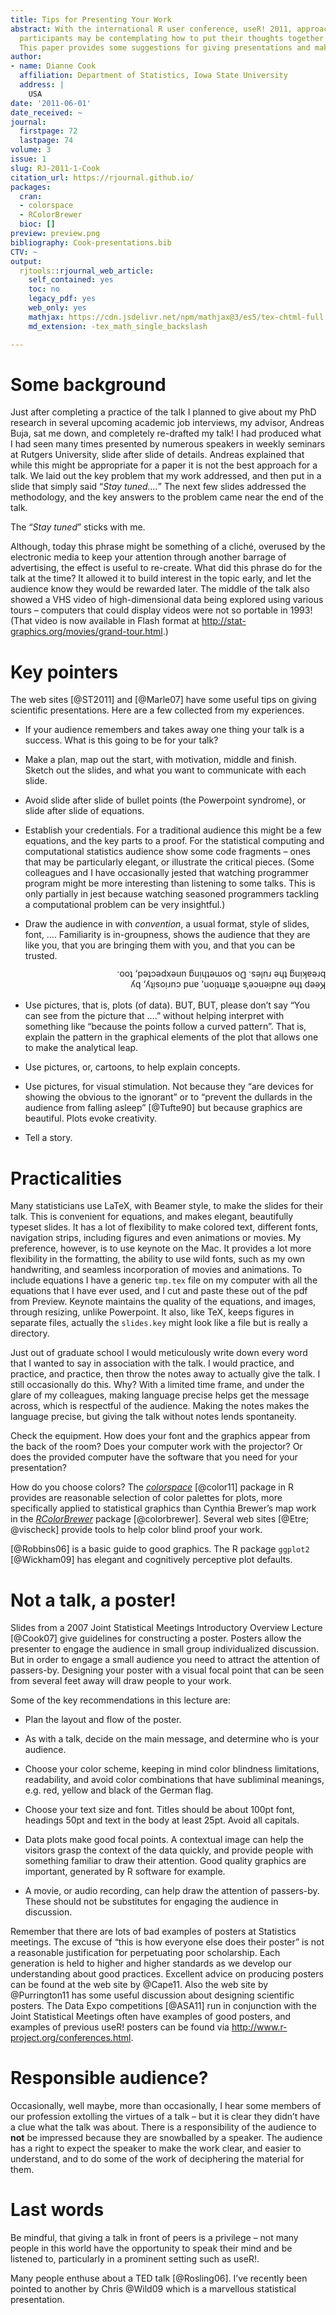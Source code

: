 ```yaml
---
title: Tips for Presenting Your Work
abstract: With the international R user conference, useR! 2011, approaching, many
  participants may be contemplating how to put their thoughts together for presentation.
  This paper provides some suggestions for giving presentations and making posters.
author:
- name: Dianne Cook
  affiliation: Department of Statistics, Iowa State University
  address: |
    USA
date: '2011-06-01'
date_received: ~
journal:
  firstpage: 72
  lastpage: 74
volume: 3
issue: 1
slug: RJ-2011-1-Cook
citation_url: https://rjournal.github.io/
packages:
  cran:
  - colorspace
  - RColorBrewer
  bioc: []
preview: preview.png
bibliography: Cook-presentations.bib
CTV: ~
output:
  rjtools::rjournal_web_article:
    self_contained: yes
    toc: no
    legacy_pdf: yes
    web_only: yes
    mathjax: https://cdn.jsdelivr.net/npm/mathjax@3/es5/tex-chtml-full.js
    md_extension: -tex_math_single_backslash

---
```


::: article
# Some background

Just after completing a practice of the talk I planned to give about my
PhD research in several upcoming academic job interviews, my advisor,
Andreas Buja, sat me down, and completely re-drafted my talk! I had
produced what I had seen many times presented by numerous speakers in
weekly seminars at Rutgers University, slide after slide of details.
Andreas explained that while this might be appropriate for a paper it is
not the best approach for a talk. We laid out the key problem that my
work addressed, and then put in a slide that simply said "*Stay
tuned....*" The next few slides addressed the methodology, and the key
answers to the problem came near the end of the talk.

The "*Stay tuned*" sticks with me.

Although, today this phrase might be something of a cliché, overused by
the electronic media to keep your attention through another barrage of
advertising, the effect is useful to re-create. What did this phrase do
for the talk at the time? It allowed it to build interest in the topic
early, and let the audience know they would be rewarded later. The
middle of the talk also showed a VHS video of high-dimensional data
being explored using various tours -- computers that could display
videos were not so portable in 1993! (That video is now available in
Flash format at <http://stat-graphics.org/movies/grand-tour.html>.)

# Key pointers

The web sites [@ST2011] and [@Marle07] have some useful tips on giving
scientific presentations. Here are a few collected from my experiences.

-   If your audience remembers and takes away one thing your talk is a
    success. What is this going to be for your talk?

-   Make a plan, map out the start, with motivation, middle and finish.
    Sketch out the slides, and what you want to communicate with each
    slide.

-   Avoid slide after slide of bullet points (the Powerpoint syndrome),
    or slide after slide of equations.

-   Establish your credentials. For a traditional audience this might be
    a few equations, and the key parts to a proof. For the statistical
    computing and computational statistics audience show some code
    fragments -- ones that may be particularly elegant, or illustrate
    the critical pieces. (Some colleagues and I have occasionally jested
    that watching programmer program might be more interesting than
    listening to some talks. This is only partially in jest because
    watching seasoned programmers tackling a computational problem can
    be very insightful.)

-   Draw the audience in with *convention*, a usual format, style of
    slides, font, .... Familiarity is in-groupness, shows the audience
    that they are like you, that you are bringing them with you, and
    that you can be trusted.
    <div style="transform: rotate(180deg);">breaking the rules. Do something unexpected, too.</div>
    <div style="transform: rotate(180deg);">Keep the audience's attention, and curiosity, by</div> 
    
-   Use pictures, that is, plots (of data). BUT, BUT, please don't say
    "You can see from the picture that ...." without helping interpret
    with something like "because the points follow a curved pattern".
    That is, explain the pattern in the graphical elements of the plot
    that allows one to make the analytical leap.

-   Use pictures, or, cartoons, to help explain concepts.

-   Use pictures, for visual stimulation. Not because they "are devices
    for showing the obvious to the ignorant" or to "prevent the dullards
    in the audience from falling asleep" [@Tufte90] but because graphics
    are beautiful. Plots evoke creativity.

-   Tell a story.

# Practicalities

Many statisticians use LaTeX, with Beamer style, to make the slides for
their talk. This is convenient for equations, and makes elegant,
beautifully typeset slides. It has a lot of flexibility to make colored
text, different fonts, navigation strips, including figures and even
animations or movies. My preference, however, is to use keynote on the
Mac. It provides a lot more flexibility in the formatting, the ability
to use wild fonts, such as my own handwriting, and seamless
incorporation of movies and animations. To include equations I have a
generic `tmp.tex` file on my computer with all the equations that I have
ever used, and I cut and paste these out of the pdf from Preview.
Keynote maintains the quality of the equations, and images, through
resizing, unlike Powerpoint. It also, like TeX, keeps figures in
separate files, actually the `slides.key` might look like a file but is
really a directory.

Just out of graduate school I would meticulously write down every word
that I wanted to say in association with the talk. I would practice, and
practice, and practice, then throw the notes away to actually give the
talk. I still occasionally do this. Why? With a limited time frame, and
under the glare of my colleagues, making language precise helps get the
message across, which is respectful of the audience. Making the notes
makes the language precise, but giving the talk without notes lends
spontaneity.

Check the equipment. How does your font and the graphics appear from the
back of the room? Does your computer work with the projector? Or does
the provided computer have the software that you need for your
presentation?

How do you choose colors? The
[*colorspace*](https://CRAN.R-project.org/package=colorspace) [@color11]
package in R provides are reasonable selection of color palettes for
plots, more specifically applied to statistical graphics than Cynthia
Brewer's map work in the
[*RColorBrewer*](https://CRAN.R-project.org/package=RColorBrewer)
package [@colorbrewer]. Several web sites [@Etre; @vischeck] provide
tools to help color blind proof your work.

[@Robbins06] is a basic guide to good graphics. The R package ` ggplot2`
[@Wickham09] has elegant and cognitively perceptive plot defaults.

# Not a talk, a poster!

Slides from a 2007 Joint Statistical Meetings Introductory Overview
Lecture [@Cook07] give guidelines for constructing a poster. Posters
allow the presenter to engage the audience in small group individualized
discussion. But in order to engage a small audience you need to attract
the attention of passers-by. Designing your poster with a visual focal
point that can be seen from several feet away will draw people to your
work.

Some of the key recommendations in this lecture are:

-   Plan the layout and flow of the poster.

-   As with a talk, decide on the main message, and determine who is
    your audience.

-   Choose your color scheme, keeping in mind color blindness
    limitations, readability, and avoid color combinations that have
    subliminal meanings, e.g. red, yellow and black of the German flag.

-   Choose your text size and font. Titles should be about 100pt font,
    headings 50pt and text in the body at least 25pt. Avoid all
    capitals.

-   Data plots make good focal points. A contextual image can help the
    visitors grasp the context of the data quickly, and provide people
    with something familiar to draw their attention. Good quality
    graphics are important, generated by R software for example.

-   A movie, or audio recording, can help draw the attention of
    passers-by. These should not be substitutes for engaging the
    audience in discussion.

Remember that there are lots of bad examples of posters at Statistics
meetings. The excuse of "this is how everyone else does their poster" is
not a reasonable justification for perpetuating poor scholarship. Each
generation is held to higher and higher standards as we develop our
understanding about good practices. Excellent advice on producing
posters can be found at the web site by @Cape11. Also the web site by
@Purrington11 has some useful discussion about designing scientific
posters. The Data Expo competitions [@ASA11] run in conjunction with the
Joint Statistical Meetings often have examples of good posters, and
examples of previous useR! posters can be found via
<http://www.r-project.org/conferences.html>.

# Responsible audience?

Occasionally, well maybe, more than occasionally, I hear some members of
our profession extolling the virtues of a talk -- but it is clear they
didn't have a clue what the talk was about. There is a responsibility of
the audience to **not** be impressed because they are snowballed by a
speaker. The audience has a right to expect the speaker to make the work
clear, and easier to understand, and to do some of the work of
deciphering the material for them.

# Last words

Be mindful, that giving a talk in front of peers is a privilege -- not
many people in this world have the opportunity to speak their mind and
be listened to, particularly in a prominent setting such as useR!.

Many people enthuse about a TED talk [@Rosling06]. I've recently been
pointed to another by Chris @Wild09 which is a marvellous statistical
presentation.

\
:::
